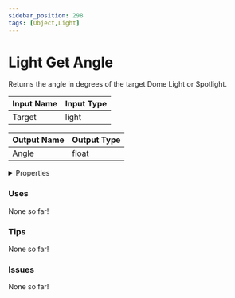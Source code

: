 ```yaml
---
sidebar_position: 298
tags: [Object,Light]
---
```


# Light Get Angle

Returns the angle in degrees of the target Dome Light or Spotlight.




<EsbSvg />

| Input Name | Input Type |
|-----------|-----------|
| Target | light |

| Output Name | Output Type |
|-----------|-----------|
| Angle | float |


<details>
  <summary>Properties</summary>
  <div>
    <div>
    <table>
      <thead>
        <tr>
          <th>Is beta required?</th>
          <th>❌</th>
        </tr>
        <tr>
          <th>Is this chip a trolling risk?</th>
          <th>❌</th>
        </tr>
        <tr>
          <th>Chip UUID</th>
          <th>8a6c0623-7585-402c-8734-7fa7248b15a0</th>
        </tr>
      </thead>
    </table>
    </div>
  </div>
</details>

### Uses

None so far!

### Tips

None so far!

### Issues

None so far!